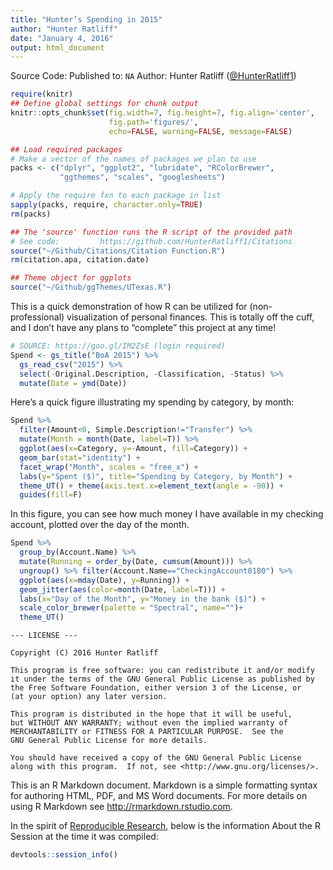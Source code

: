 ```yaml
---
title: "Hunter’s Spending in 2015"
author: "Hunter Ratliff"
date: "January 4, 2016"
output: html_document
---
```


Source Code: 
Published to: `NA`
Author: Hunter Ratliff ([@HunterRatliff1](https://twitter.com/HunterRatliff1))

```r
require(knitr)
## Define global settings for chunk output
knitr::opts_chunk$set(fig.width=7, fig.height=7, fig.align='center',      
                      fig.path='figures/',                             # Sets output for figures
                      echo=FALSE, warning=FALSE, message=FALSE)        # Silences most chunk outputs

## Load required packages
# Make a vector of the names of packages we plan to use
packs <- c("dplyr", "ggplot2", "lubridate", "RColorBrewer",
           "ggthemes", "scales", "googlesheets")

# Apply the require fxn to each package in list
sapply(packs, require, character.only=TRUE)
rm(packs)

## The 'source' function runs the R script of the provided path 
# See code:         https://github.com/HunterRatliff1/Citations
source("~/Github/Citations/Citation Function.R")
rm(citation.apa, citation.date)

## Theme object for ggplots
source("~/Github/ggThemes/UTexas.R")
```

This is a quick demonstration of how R can be utilized for (non-professional) 
visualization of personal finances. This is totally off the cuff, and I don't have
any plans to "complete" this project at any time!

```r
# SOURCE: https://goo.gl/IM2ZsE (login required)
Spend <- gs_title("BoA 2015") %>% 
  gs_read_csv("2015") %>% 
  select(-Original.Description, -Classification, -Status) %>%
  mutate(Date = ymd(Date))
```

Here's a quick figure illustrating my spending by category, by month:

```r
Spend %>% 
  filter(Amount<0, Simple.Description!="Transfer") %>%
  mutate(Month = month(Date, label=T)) %>%
  ggplot(aes(x=Category, y=-Amount, fill=Category)) + 
  geom_bar(stat="identity") + 
  facet_wrap("Month", scales = "free_x") + 
  labs(y="Spent ($)", title="Spending by Category, by Month") +
  theme_UT() + theme(axis.text.x=element_text(angle = -90)) + 
  guides(fill=F)
```

In this figure, you can see how much money I have available in my 
checking account, plotted over the day of the month. 

```r
Spend %>% 
  group_by(Account.Name) %>%
  mutate(Running = order_by(Date, cumsum(Amount))) %>%
  ungroup() %>% filter(Account.Name=="CheckingAccount0180") %>%
  ggplot(aes(x=mday(Date), y=Running)) + 
  geom_jitter(aes(color=month(Date, label=T))) + 
  labs(x="Day of the Month", y="Money in the bank ($)") +
  scale_color_brewer(palette = "Spectral", name="")+
  theme_UT()
```



```
--- LICENSE ---

Copyright (C) 2016 Hunter Ratliff

This program is free software: you can redistribute it and/or modify
it under the terms of the GNU General Public License as published by
the Free Software Foundation, either version 3 of the License, or
(at your option) any later version.

This program is distributed in the hope that it will be useful,
but WITHOUT ANY WARRANTY; without even the implied warranty of
MERCHANTABILITY or FITNESS FOR A PARTICULAR PURPOSE.  See the
GNU General Public License for more details.

You should have received a copy of the GNU General Public License
along with this program.  If not, see <http://www.gnu.org/licenses/>.
```

This is an R Markdown document. Markdown is a simple formatting syntax for authoring HTML, PDF, and MS Word documents. For more details on using R Markdown see <http://rmarkdown.rstudio.com>.

In the spirit of [Reproducible Research](https://cran.r-project.org/web/views/ReproducibleResearch.html),
below is the information About the R Session at the time it was compiled:

```r
devtools::session_info()
```